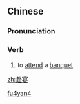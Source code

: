 ==Chinese==
{{zh-forms}}

===Pronunciation===
{{zh-pron
|m=fùyàn
|mn=hù-iàn
|cat=v
}}

===Verb===
{{zh-verb}}

# {{lb|zh|literary}} to [[attend]] a [[banquet]]

[[Category:Mandarin literary terms|fu4yan4]]

[[zh:赴宴]]